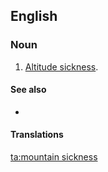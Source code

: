 ==English==

===Noun===
{{en-noun|sg=[[mountain]] [[sickness]]|-}}

# {{medicine}} [[altitude sickness|Altitude sickness]].

====See also====
*{{pedia|Altitude sickness}}

====Translations====
{{trans-see|Altitude sickness}}

[[ta:mountain sickness]]